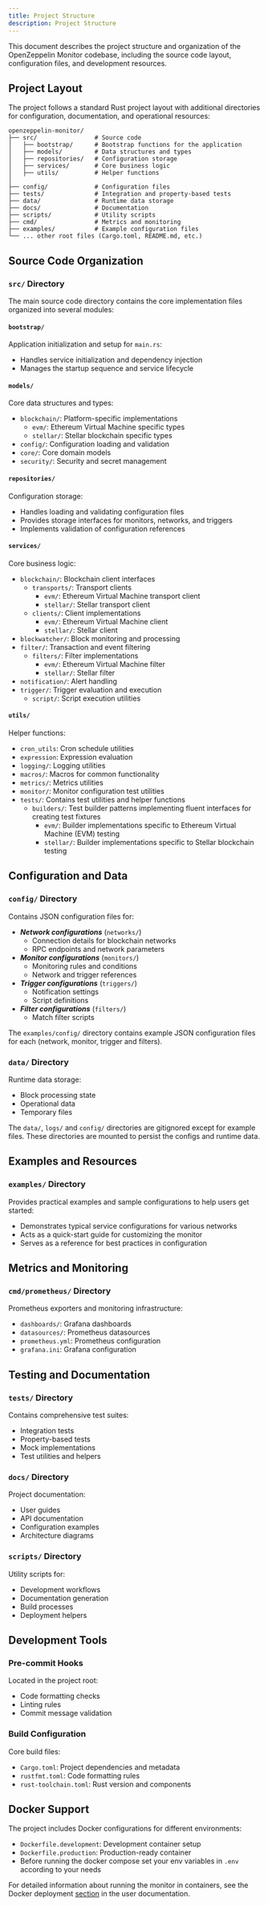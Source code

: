 ```yaml
---
title: Project Structure
description: Project Structure
---
```


This document describes the project structure and organization of the OpenZeppelin Monitor codebase, including the source code layout, configuration files, and development resources.

## Project Layout

The project follows a standard Rust project layout with additional directories for configuration, documentation, and operational resources:

```
openzeppelin-monitor/
├── src/                # Source code
│   ├── bootstrap/      # Bootstrap functions for the application
│   ├── models/         # Data structures and types
│   ├── repositories/   # Configuration storage
│   ├── services/       # Core business logic
│   ├── utils/          # Helper functions
│
├── config/             # Configuration files
├── tests/              # Integration and property-based tests
├── data/               # Runtime data storage
├── docs/               # Documentation
├── scripts/            # Utility scripts
├── cmd/                # Metrics and monitoring
├── examples/           # Example configuration files
└── ... other root files (Cargo.toml, README.md, etc.)
```

## Source Code Organization

### `src/` Directory

The main source code directory contains the core implementation files organized into several modules:

#### `bootstrap/`
Application initialization and setup for `main.rs`:

* Handles service initialization and dependency injection
* Manages the startup sequence and service lifecycle

#### `models/`
Core data structures and types:

* `blockchain/`: Platform-specific implementations
  * `evm/`: Ethereum Virtual Machine specific types
  * `stellar/`: Stellar blockchain specific types
* `config/`: Configuration loading and validation
* `core/`: Core domain models
* `security/`: Security and secret management

#### `repositories/`
Configuration storage:

* Handles loading and validating configuration files
* Provides storage interfaces for monitors, networks, and triggers
* Implements validation of configuration references

#### `services/`
Core business logic:

* `blockchain/`: Blockchain client interfaces
  * `transports/`: Transport clients
    * `evm/`: Ethereum Virtual Machine transport client
    * `stellar/`: Stellar transport client
  * `clients/`: Client implementations
    * `evm/`: Ethereum Virtual Machine client
    * `stellar/`: Stellar client
* `blockwatcher/`: Block monitoring and processing
* `filter/`: Transaction and event filtering
  * `filters/`: Filter implementations
    * `evm/`: Ethereum Virtual Machine filter
    * `stellar/`: Stellar filter
* `notification/`: Alert handling
* `trigger/`: Trigger evaluation and execution
  * `script/`: Script execution utilities

#### `utils/`
Helper functions:

* `cron_utils`: Cron schedule utilities
* `expression`: Expression evaluation
* `logging/`: Logging utilities
* `macros/`: Macros for common functionality
* `metrics/`: Metrics utilities
* `monitor/`: Monitor configuration test utilities
* `tests/`: Contains test utilities and helper functions
  * `builders/`: Test builder patterns implementing fluent interfaces for creating test fixtures
    * `evm/`: Builder implementations specific to Ethereum Virtual Machine (EVM) testing
    * `stellar/`: Builder implementations specific to Stellar blockchain testing

## Configuration and Data

### `config/` Directory

Contains JSON configuration files for:

* ***Network configurations*** (`networks/`)
  * Connection details for blockchain networks
  * RPC endpoints and network parameters
* ***Monitor configurations*** (`monitors/`)
  * Monitoring rules and conditions
  * Network and trigger references
* ***Trigger configurations*** (`triggers/`)
  * Notification settings
  * Script definitions
* ***Filter configurations*** (`filters/`)
  * Match filter scripts



The `examples/config/` directory contains example JSON configuration files for each (network, monitor, trigger and filters).


### `data/` Directory

Runtime data storage:

* Block processing state
* Operational data
* Temporary files



The `data/`, `logs/` and `config/` directories are gitignored except for example files. These directories are mounted to persist the configs and runtime data.


## Examples and Resources

### `examples/` Directory

Provides practical examples and sample configurations to help users get started:

* Demonstrates typical service configurations for various networks
* Acts as a quick-start guide for customizing the monitor
* Serves as a reference for best practices in configuration

## Metrics and Monitoring

### `cmd/prometheus/` Directory

Prometheus exporters and monitoring infrastructure:

* `dashboards/`: Grafana dashboards
* `datasources/`: Prometheus datasources
* `prometheus.yml`: Prometheus configuration
* `grafana.ini`: Grafana configuration

## Testing and Documentation

### `tests/` Directory

Contains comprehensive test suites:

* Integration tests
* Property-based tests
* Mock implementations
* Test utilities and helpers

### `docs/` Directory

Project documentation:

* User guides
* API documentation
* Configuration examples
* Architecture diagrams

### `scripts/` Directory

Utility scripts for:

* Development workflows
* Documentation generation
* Build processes
* Deployment helpers

## Development Tools

### Pre-commit Hooks

Located in the project root:

* Code formatting checks
* Linting rules
* Commit message validation

### Build Configuration

Core build files:

* `Cargo.toml`: Project dependencies and metadata
* `rustfmt.toml`: Code formatting rules
* `rust-toolchain.toml`: Rust version and components

## Docker Support

The project includes Docker configurations for different environments:

* `Dockerfile.development`: Development container setup
* `Dockerfile.production`: Production-ready container
* Before running the docker compose set your env variables in `.env` according to your needs



For detailed information about running the monitor in containers, see the Docker deployment [section](index.mdx#docker_installation) in the user documentation.

